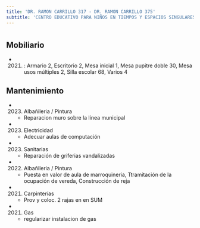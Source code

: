```yaml
---
title: 'DR. RAMON CARRILLO 317 - DR. RAMON CARRILLO 375'
subtitle: 'CENTRO EDUCATIVO PARA NIÑOS EN TIEMPOS Y ESPACIOS SINGULARES N° 01 - CFP Nº02 (ANEXO)'
---
```


#


## Mobiliario

*  (2021) : Armario 2, Escritorio 2, Mesa inicial 1, Mesa pupitre doble 30, Mesa usos múltiples 2, Silla escolar 68, Varios 4 





## Mantenimiento

*  (2023) Albañileria / Pintura 
    + Reparacion muro sobre la línea municipal

*  (2023) Electricidad 
    + Adecuar aulas de computación

*  (2023) Sanitarias 
    + Reparación de griferias vandalizadas

*  (2022) Albañileria / Pintura 
    + Puesta en valor de aula de marroquineria, Ttramitación de la ocupación  de vereda, Construcción de reja

*  (2021) Carpinterías 
    + Prov y coloc. 2 rajas en en SUM

*  (2021) Gas 
    + regularizar instalacion de gas



